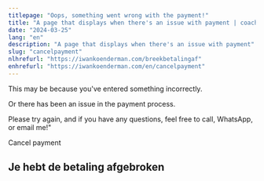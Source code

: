 ```yaml
---
titlepage: "Oops, something went wrong with the payment!"
title: "A page that displays when there's an issue with payment | coach Iwan Koenderman"
date: "2024-03-25"
lang: "en"
description: "A page that displays when there's an issue with payment"
slug: "cancelpayment"
nlhrefurl: "https://iwankoenderman.com/breekbetalingaf"
enhrefurl: "https://iwankoenderman.com/en/cancelpayment"
--- 
```




This may be because you've entered something incorrectly.

Or there has been an issue in the payment process.

Please try again, and if you have any questions, feel free to call, WhatsApp, or email me!"

<Link to="/en/" class="button-cta" >Cancel payment</Link>


## Je hebt de betaling afgebroken




   



    